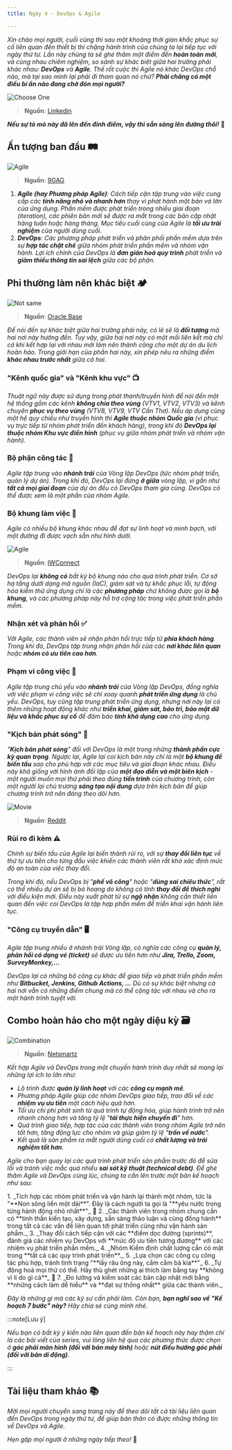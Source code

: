 ```yaml
---
title: Ngày 4 - DevOps & Agile

---
```



_Xin chào mọi người, cuối cùng thì sau một khoảng thời gian khắc phục sự cố liên quan đến thiết bị thì chặng hành trình của
chúng ta lại tiếp tục với ngày thứ tư. Lần này chúng ta sẽ ghé thăm một điểm đến **hoàn toàn mới**, và cùng nhau chiêm nghiệm, 
so sánh sự khác biệt giữa hai trường phái khác nhau: **DevOps** và **Agile**. Thế rốt cuộc thì Agile nó khác DevOps chỗ nào, 
mà tại sao mình lại phải đi tham quan nó chứ? **Phải chăng có một điều bí ẩn nào đang chờ đón mọi người?**_

![Choose One](../../../../assets/devops/chooseone.jpg)

> **Nguồn**: [Linkedin](https://www.linkedin.com/posts/romanoroth_devops-meme-activity-7044941114901954560-chy6/)

**_Nếu sự tò mò này đã lên đến đỉnh điểm, vậy thì sẵn sàng lên đường thôi!_** 🚙

## Ấn tượng ban đầu 🛤

![Agile](../../../../assets/devops/agiledeadlines.webp)

> **Nguồn**: [9GAG](https://9gag.com/gag/aA0zrqZ)

<Steps>

1. _**Agile (hay Phương pháp Agile)**: Cách tiếp cận tập trung vào việc cung cấp các **tính năng nhỏ và nhanh hơn** 
thay vì phát hành một bản vá lớn của ứng dụng. Phần mềm được phát triển trong nhiều giai đoạn (iteration), các phiên bản 
mới sẽ được ra mắt trong các bản cập nhật hàng tuần hoặc hàng tháng. Mục tiêu cuối cùng của Agile là **tối ưu trải nghiệm** 
của người dùng cuối._
2. _**DevOps**: Các phương pháp phát triển và phân phối phần mềm dựa trên sự **hợp tác chặt chẽ** giữa nhóm phát triển 
phần mềm và nhóm vận hành. Lợi ích chính của DevOps là **đơn giản hoá quy trình** phát triển và **giảm thiểu thông tin 
sai lệch** giữa các bộ phận._

</Steps>

## Phi thường làm nên khác biệt 🏕

![Not same](../../../../assets/devops/agile-devops-meme2.jpg)

> **Nguồn**: [Oracle Base](https://oracle-base.com/blog/2016/02/05/do-you-even-agile-devops-bruh/)

_Để nói đến sự khác biệt giữa hai trường phái này, có lẽ sẽ là **đối tượng** mà hai nơi này hướng đến. Tuy vậy, giữa hai nơi 
này có một mối liên kết mà chỉ có khi kết hợp lại với nhau mới làm nên thành công cho một dự án du lịch hoàn hảo. 
Trong giới hạn của phần hai này, xin phép nêu ra những điểm **khác nhau trước nhất** giữa cả hai._

### "Kênh quốc gia" và "Kênh khu vực" 📺

_Thuật ngữ này được sử dụng trong phát thanh/truyền hình để nói đến một hệ thống gồm các kênh **không chia theo vùng** 
(VTV1, VTV2, VTV3) và kênh chuyên **phục vụ theo vùng** (VTV8, VTV9, VTV Cần Thơ). Nếu áp dụng cùng một hệ quy chiếu như 
truyền hình thì **Agile thuộc nhóm Quốc gia** (vì phục vụ trực tiếp từ nhóm phát triển đến khách hàng), trong khi đó **DevOps 
lại thuộc nhóm Khu vực điển hình** (phục vụ giữa nhóm phát triển và nhóm vận hành)._

### Bộ phận công tác 🏢

_Agile tập trung vào **nhánh trái** của Vòng lặp DevOps (tức nhóm phát triển, quản lý dự án). Trong khi đó, DevOps lại đứng 
**ở giữa** vòng lặp, vì gần như **tất cả mọi giai đoạn** của dự án đều có DevOps tham gia cùng. DevOps có thể được xem là 
một phần của nhóm Agile._

### Bộ khung làm việc 📃

_Agile có nhiều bộ khung khác nhau để đạt sự linh hoạt và minh bạch, với một đường đi được vạch sẵn như hình dưới._

![Agile](../../../../assets/devops/agile.png)

> **Nguồn**: [IWConnect](https://iwconnect.com/are-you-ready-to-use-kanban/)

_DevOps lại **không có** bất kỳ bộ khung nào cho quá trình phát triển. Cơ sở hạ tầng dưới dạng mã nguồn (IaC), 
giám sát và tự khắc phục lỗi, tự động hóa kiểm thử ứng dụng chỉ là các **phương pháp** chứ không được gọi là **bộ khung**, 
và các phương pháp này hỗ trợ cộng tác trong việc phát triển phần mềm._

### Nhận xét và phản hồi ✅

_Với Agile, các thành viên sẽ nhận phản hồi trực tiếp từ **phía khách hàng**. Trong khi đó, DevOps tập trung nhận phản hồi 
của các **nơi khác liên quan** hoặc **nhóm có ưu tiên cao hơn**._

### Phạm vi công việc 📖

_Agile tập trung chủ yếu vào **nhánh trái** của Vòng lặp DevOps, đồng nghĩa với việc phạm vi công việc sẽ chỉ xoay quanh 
**phát triển ứng dụng** là chủ yếu. DevOps, tuy cũng tập trung phát triển ứng dụng, nhưng nơi này lại có thêm những hoạt 
động khác như **triển khai, giám sát, bảo trì, bảo mật dữ liệu và khắc phục sự cố** để đảm bảo **tính khả dụng cao** 
cho ứng dụng._

### "Kịch bản phát sóng" 📓

_"**Kịch bản phát sóng**" đối với DevOps là một trong những **thành phần cực kỳ quan trọng**. Ngược lại, Agile lại coi kịch bản 
này chỉ là một **bộ khung để biến tấu** sao cho phù hợp với các mục tiêu và giai đoạn khác nhau. Điều này khá giống với 
hình ảnh đối lập của **một đạo diễn và một biên kịch** - một người muốn mọi thứ phải theo đúng **tiến trình** của chương trình, 
còn một người lại chủ trương **sáng tạo nội dung** dựa trên kịch bản để giúp chương trình trở nên đáng theo dõi hơn._

![Movie](../../../../assets/devops/movie.webp)

> **Nguồn**: [Reddit](https://www.reddit.com/r/memes/comments/md3nkm/there_are_more_people_who_made_a_movie_than_the/?rdt=41685)

### Rủi ro đi kèm ⚠

_Chính sự biến tấu của Agile lại biến thành rủi ro, với sự **thay đổi liên tục** về thứ tự ưu tiên cho từng đầu việc khiến các
thành viên rất khó xác định mức độ an toàn của việc thay đổi._

_Trong khi đó, nếu DevOps bị "**phế võ công**" hoặc "**dùng sai chiêu thức**", rất có thể nhiều dự án sẽ bị bỏ hoang do không 
có tính **thay đổi để thích nghi** với điều kiện mới. Điều này xuất phát từ sự **ngộ nhận** không cần thiết liên quan đến việc 
coi DevOps là tập hợp phần mềm để triển khai vận hành liên tục._

### "Công cụ truyền dẫn" 🖥

_Agile tập trung nhiều ở nhánh trái Vòng lặp, có nghĩa các công cụ **quản lý, phản hồi có dạng vé (ticket)** sẽ được ưu tiên 
hơn như **Jira, Trello, Zoom, SurveyMonkey,...**_

_DevOps lại có những bộ công cụ khác để giao tiếp và phát triển phần mềm như **Bitbucket, Jenkins, Github Actions, ...** Dù
có sự khác biệt nhưng cả hai nơi vẫn có những điểm chung mà có thể cộng tác với nhau và cho ra một hành trình tuyệt vời._

## Combo hoàn hảo cho một ngày diệu kỳ 🗃

![Combination](../../../../assets/devops/differences.jpg)

> **Nguồn**: [Netsmartz](https://netsmartz.com/blog/difference-between-agile-and-devops/)

_Kết hợp Agile và DevOps trong một chuyến hành trình duy nhất sẽ mang lại những lợi ích to lớn như:_

- _Lộ trình được **quản lý linh hoạt** với các **công cụ mạnh mẽ**._
- _Phương pháp Agile giúp các nhóm DevOps giao tiếp, trao đổi về các **nhiệm vụ ưu tiên** một cách hiệu quả hơn._
- _Tối ưu chi phí phát sinh từ quá trình tự động hóa, giúp hành trình trở nên nhanh chóng hơn và tăng tỷ lệ "**tái thực
hiện chuyến đi**" hơn._
- _Quá trình giao tiếp, hợp tác của các thành viên trong nhóm Agile trở nên tốt hơn, tăng động lực cho nhóm và giúp giảm
tỷ lệ "**trốn về nước**"._
- _Kết quả là sản phẩm ra mắt người dùng cuối có **chất lượng và trải nghiệm tốt hơn**._

_Agile cho bạn quay lại các quá trình phát triển sản phẩm trước đó để sửa lỗi và tránh việc mắc quá nhiều 
**sai sót kỹ thuật (technical debt)**. Để ghé thăm Agile và DevOps cùng lúc, chúng ta cần lên trước một bản 
kế hoạch như sau:_

<Steps>
1. _Tích hợp các nhóm phát triển và vận hành lại thành một nhóm, tức là "**Non sông liền một dải**".
Đây là cách người ta gọi là "**yêu nước trong từng hành động nhỏ nhất**"_ 💖
2. _Các thành viên trong nhóm chung cần có **tinh thần kiến tạo, xây dựng, sẵn sàng thảo luận và cùng đồng hành** trong 
tất cả các vấn đề liên quan tới phát triển cũng như vận hành sản phẩm._
3. _Thay đổi cách tiếp cận với các **điểm dọc đường (sprints)**, đánh giá các nhiệm vụ DevOps với **mức độ ưu tiên 
tương đương** với các nhiệm vụ phát triển phần mềm._ 
4. _Nhóm Kiểm định chất lượng cần có mặt trong **tất cả các quy trình phát triển**._
5. _Lựa chọn các công cụ công tác phù hợp, tránh tình trạng "**lấy râu ông này, cắm cằm bà kia**"_
6. _Tự động hoá mọi thứ có thể. Hãy thù ghét những ai thích làm bằng tay **không vì lí do gì cả**_ 🤣
7. _Đo lường và kiểm soát các bản cập nhật mới bằng **những cách làm dễ hiểu** và **đạt sự thống nhất** giữa các thành viên._
</Steps>

_Đây là những gì mà các kỹ sư cần phải làm. Còn bạn, **bạn nghĩ sao về "Kế hoạch 7 bước" này?** Hãy chia sẻ cùng mình nhé._

:::note[Lưu ý]

_Nếu bạn có bất kỳ ý kiến nào liên quan đến bản kế hoạch này hay thậm chí là các bài viết của series, vui lòng liên hệ 
qua các phương thức được chọn ở **góc phải màn hình (đối với bản máy tính)** hoặc **nút điều hướng góc phải 
(đối với bản di động)**._

:::

## Tài liệu tham khảo 📚

_Mời mọi người chuyển sang trang này để theo dõi tất cả tài liệu liên quan đến DevOps trong ngày thứ tư, để giúp bản thân
có được những thông tin về DevOps và Agile._

<LinkCard
  title="Ngày 4 - Tham khảo"
  href="../../../reference/day4"
/>

_Hẹn gặp mọi người ở những ngày tiếp theo!_ 🚀